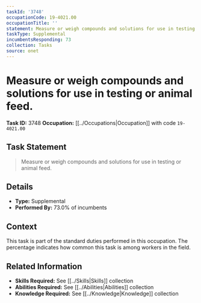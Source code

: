 ```yaml
---
taskId: '3748'
occupationCode: 19-4021.00
occupationTitle: ''
statement: Measure or weigh compounds and solutions for use in testing or animal feed.
taskType: Supplemental
incumbentsResponding: 73
collection: Tasks
source: onet
---
```

# Measure or weigh compounds and solutions for use in testing or animal feed.

**Task ID:** 3748
**Occupation:** [[../Occupations|Occupation]] with code `19-4021.00`

## Task Statement

> Measure or weigh compounds and solutions for use in testing or animal feed.

## Details

- **Type:** Supplemental
- **Performed By:** 73.0% of incumbents

## Context

This task is part of the standard duties performed in this occupation. The percentage indicates how common this task is among workers in the field.

## Related Information

- **Skills Required:** See [[../Skills|Skills]] collection
- **Abilities Required:** See [[../Abilities|Abilities]] collection
- **Knowledge Required:** See [[../Knowledge|Knowledge]] collection
